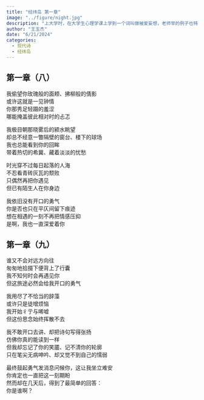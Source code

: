 ```yaml
---
title: "经纬岛 第一章"
image: "../figure/night.jpg"
description: "上大学时，在大学生心理学课上学到一个词叫做被爱妄想，老师举的例子也特别生动：某男追求某女未果，得知其新交了男朋友，便有了名场面。曰那男生长的那么丑，根本没我帅，你肯定是在考验我！！！"
author: "王玉杰"
date: "6/21/2024"
categories:
  - 现代诗
  - 经纬岛
---
```


## 第一章（八）
我偷望你玫瑰般的面颊、拂柳般的倩影\
或许这就是一见钟情\
你那秀足轻蹑的羞涩\
哪能掩盖彼此相对时的忐忑\

我极目朝那晓雾后的颍水眺望\
却总不经意一瞥隔壁的窗台、楼下的球场\
我也总能看到你的回眸\
带着热切的希冀、藏着淡淡的忧愁\

时光穿不过每日起落的人海\
不忍看青砖灰瓦的颓败\
只偶然再把你遇见\
但已有陌生人在你身边\

我依旧没有开口的勇气\
你是否也只在平仄间留下痕迹\
想在相遇的一刻不再把情感压抑\
是啊，我也一直深爱着你

## 第一章（九）
谁又不会对远方向往\
匆匆地拾掇下便背上了行囊\
我不知何时会再遇见你\
但这旅途必然会给我开口的勇气\

我用尽了不恰当的辞藻\
或许只是徒增烦恼\
我开始彳亍与唏嘘\
但这份思念始终挥散不去\

我不敢开口去讲、却把诗句写得张扬\
仿佛你真的能读到一样\
但我却忘记了你的笑靥、记不清你的轮廓\
只在笔尖无病呻吟、却又觉不到自己的懦弱\

最终鼓起勇气发消息问候你，这让我坐立难安\
你肯定也一直把这一刻期盼\
然而却在几天后，得到了最简单的回答：\
你是谁啊？
